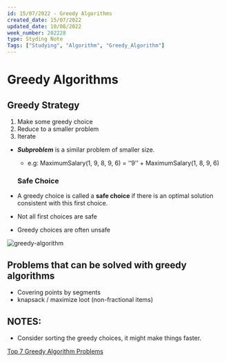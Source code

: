 ```yaml
---
id: 15/07/2022 - Greedy Algorithms
created_date: 15/07/2022
updated_date: 10/08/2022
week_number: 202228
type: Styding Note
Tags: ["Studying", "Algorithm", "Greedy_Algorithm"]
---
```

# Greedy Algorithms

## Greedy Strategy

1. Make some greedy choice
2. Reduce to a smaller problem
3. Iterate

- ***Subproblem*** is a similar problem of smaller size.
    - e.g:  MaximumSalary(1, 9, 8, 9, 6) = ‘‘9’’ + MaximumSalary(1, 8, 9, 6)

    ### Safe Choice

- A greedy choice is called a **safe choice** if there is an optimal solution consistent with this first choice.
- Not all first choices are safe
- Greedy choices are often unsafe

![greedy-algorithm](./greedy-algorithms/greedy-algorithm.jpeg)

## Problems that can be solved with greedy algorithms

- Covering points by segments
- knapsack / maximize loot (non-fractional items)

## NOTES:

- Consider sorting the greedy choices, it might make things faster.

[Top 7 Greedy Algorithm Problems](https://medium.com/techie-delight/top-7-greedy-algorithm-problems-3885feaf9430)
